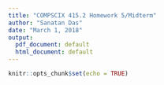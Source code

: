```yaml
---
title: "COMPSCIX 415.2 Homework 5/Midterm"
author: "Sanatan Das"
date: "March 1, 2018"
output:
  pdf_document: default
  html_document: default
---
```


```r
knitr::opts_chunk$set(echo = TRUE)
```



